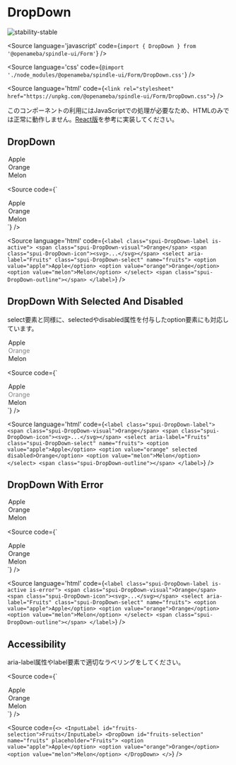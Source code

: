 
# DropDown

<Meta title="Form/DropDown" component={DropDown} />

![stability-stable](https://img.shields.io/badge/stability-stable-green.svg)

<Source
  language='javascript'
  code={`import { DropDown } from '@openameba/spindle-ui/Form'`}
/>

<Source
  language='css'
  code={`@import './node_modules/@openameba/spindle-ui/Form/DropDown.css'`}
/>

<Source
  language='html'
  code={`<link rel="stylesheet" href="https://unpkg.com/@openameba/spindle-ui/Form/DropDown.css">`}
/>

<Description>このコンポーネントの利用にはJavaScriptでの処理が必要なため、HTMLのみでは正常に動作しません。[React版](https://github.com/openameba/spindle/tree/main/packages/spindle-ui/src/Form/DropDown.tsx)を参考に実装してください。</Description>

## DropDown

<Preview withSource="open">
  <Story name="DropDown">
    <DropDown aria-label="Fruits" name="fruits" {...actions('onClick', 'onChange', 'onInput', 'onFocus', 'onBlur')}>
      <option value="apple">Apple</option>
      <option value="orange">Orange</option>
      <option value="melon">Melon</option>
    </DropDown>
  </Story>
</Preview>

<Source
  code={`
<DropDown aria-label="Fruits" name="fruits">
  <option value="apple">Apple</option>
  <option value="orange">Orange</option>
  <option value="melon">Melon</option>
</DropDown>
  `}
/>

<Source
  language='html'
  code={`
<label class="spui-DropDown-label is-active">
  <span class="spui-DropDown-visual">Orange</span>
  <span class="spui-DropDown-icon"><svg>...</svg></span>
  <select aria-label="Fruits" class="spui-DropDown-select" name="fruits">
    <option value="apple">Apple</option>
    <option value="orange">Orange</option>
    <option value="melon">Melon</option>
  </select>
  <span class="spui-DropDown-outline"></span>
</label>
  `}
/>

## DropDown With Selected And Disabled

<Description>select要素と同様に、selectedやdisabled属性を付与したoption要素にも対応しています。</Description>

<Preview withSource="open">
  <Story name="DropDown With Selected And Disabled">
    <DropDown aria-label="Fruits" name="fruits" {...actions('onClick', 'onChange', 'onInput', 'onFocus', 'onBlur')}>
      <option value="apple">Apple</option>
      <option value="orange" selected disabled>Orange</option>
      <option value="melon">Melon</option>
    </DropDown>
  </Story>
</Preview>

<Source
  code={`
<DropDown aria-label="Fruits" name="fruits">
  <option value="apple">Apple</option>
  <option value="orange" selected disabled>Orange</option>
  <option value="melon">Melon</option>
</DropDown>
  `}
/>

<Source
  language='html'
  code={`
<label class="spui-DropDown-label">
  <span class="spui-DropDown-visual">Orange</span>
  <span class="spui-DropDown-icon"><svg>...</svg></span>
  <select aria-label="Fruits" class="spui-DropDown-select" name="fruits">
    <option value="apple">Apple</option>
    <option value="orange" selected disabled>Orange</option>
    <option value="melon">Melon</option>
  </select>
  <span class="spui-DropDown-outline"></span>
</label>
  `}
/>

## DropDown With Error

<Preview withSource="open">
  <Story name="DropDown With Error">
    <DropDown aria-label="Fruits" hasError name="fruitsWithError" {...actions('onClick', 'onChange', 'onInput', 'onFocus', 'onBlur')}>
      <option value="apple">Apple</option>
      <option value="orange">Orange</option>
      <option value="melon">Melon</option>
    </DropDown>
  </Story>
</Preview>

<Source
  code={`
<DropDown aria-label="Fruits" hasError name="fruits">
  <option value="apple">Apple</option>
  <option value="orange">Orange</option>
  <option value="melon">Melon</option>
</DropDown>
  `}
/>

<Source
  language='html'
  code={`
<label class="spui-DropDown-label is-active is-error">
  <span class="spui-DropDown-visual">Orange</span>
  <span class="spui-DropDown-icon"><svg>...</svg></span>
  <select aria-label="Fruits" class="spui-DropDown-select" name="fruits">
    <option value="apple">Apple</option>
    <option value="orange">Orange</option>
    <option value="melon">Melon</option>
  </select>
  <span class="spui-DropDown-outline"></span>
</label>
  `}
/>

## Accessibility

<Description>aria-label属性やlabel要素で適切なラベリングをしてください。</Description>

<Source
  code={`
<DropDown aria-label="Fruits" id="fruits-selection" name="fruits" placeholder="Fruits">
  <option value="apple">Apple</option>
  <option value="orange">Orange</option>
  <option value="melon">Melon</option>
</DropDown>
  `}
/>

<Source
  code={`
<>
  <InputLabel id="fruits-selection">Fruits</InputLabel>
  <DropDown id="fruits-selection" name="fruits" placeholder="Fruits">
    <option value="apple">Apple</option>
    <option value="orange">Orange</option>
    <option value="melon">Melon</option>
  </DropDown>
</>
  `}
/>

